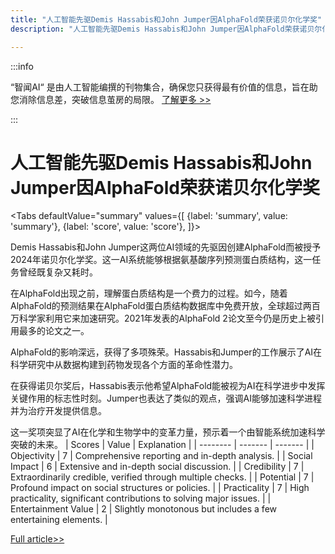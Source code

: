 ```yaml
---
title: "人工智能先驱Demis Hassabis和John Jumper因AlphaFold荣获诺贝尔化学奖"
description: "人工智能先驱Demis Hassabis和John Jumper因AlphaFold荣获诺贝尔化学奖"

---
```



:::info

“智闻AI“ 是由人工智能编撰的刊物集合，确保您只获得最有价值的信息，旨在助您消除信息差，突破信息茧房的局限。  [了解更多 >>](/)

:::

# 人工智能先驱Demis Hassabis和John Jumper因AlphaFold荣获诺贝尔化学奖


<Tabs
	defaultValue="summary"
	values={[
	{label: 'summary', value: 'summary'},
	{label: 'score', value: 'score'},
]}>
<TabItem value="summary">


Demis Hassabis和John Jumper这两位AI领域的先驱因创建AlphaFold而被授予2024年诺贝尔化学奖。这一AI系统能够根据氨基酸序列预测蛋白质结构，这一任务曾经既复杂又耗时。

在AlphaFold出现之前，理解蛋白质结构是一个费力的过程。如今，随着AlphaFold的预测结果在AlphaFold蛋白质结构数据库中免费开放，全球超过两百万科学家利用它来加速研究。2021年发表的AlphaFold 2论文至今仍是历史上被引用最多的论文之一。

AlphaFold的影响深远，获得了多项殊荣。Hassabis和Jumper的工作展示了AI在科学研究中从数据构建到药物发现各个方面的革命性潜力。

在获得诺贝尔奖后，Hassabis表示他希望AlphaFold能被视为AI在科学进步中发挥关键作用的标志性时刻。Jumper也表达了类似的观点，强调AI能够加速科学进程并为治疗开发提供信息。

这一奖项突显了AI在化学和生物学中的变革力量，预示着一个由智能系统加速科学突破的未来。
</TabItem>
<TabItem value="score">
	| Scores     | Value   | Explanation |
	| -------- | ------- | ------- |
	| Objectivity  | 7    | Comprehensive reporting and in-depth analysis.    |
	| Social Impact | 6     | Extensive and in-depth social discussion.    |
	| Credibility    | 7    | Extraordinarily credible, verified through multiple checks.    |
	| Potential    | 7    | Profound impact on social structures or policies.    |
	| Practicality    | 7    | High practicality, significant contributions to solving major issues.    |
	| Entertainment Value    | 2    | Slightly monotonous but includes a few entertaining elements.    |
</TabItem>
</Tabs>

[Full article>>](https://deepmind.google/discover/blog/demis-hassabis-john-jumper-awarded-nobel-prize-in-chemistry/)

